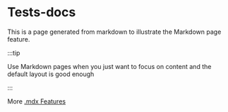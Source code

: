 # Tests-docs




<head>
  <meta name="robots" content="nOiNdeX, NoFolLoW" />
</head>



This is a page generated from markdown to illustrate the Markdown page feature.

:::tip

Use Markdown pages when you just want to focus on content and the default layout is good enough

:::


<TestsComponent />

More [.mdx Features](#)